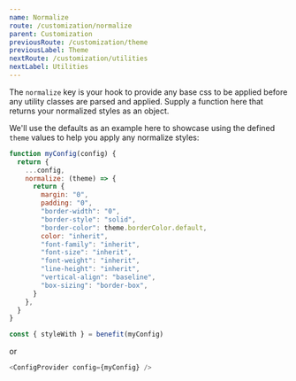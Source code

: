 ```yaml
---
name: Normalize
route: /customization/normalize
parent: Customization
previousRoute: /customization/theme
previousLabel: Theme
nextRoute: /customization/utilities
nextLabel: Utilities
---
```


The `normalize` key is your hook to provide any base css to be applied before any utility classes are parsed and applied. Supply a function here that returns your normalized styles as an object.

We'll use the defaults as an example here to showcase using the defined `theme` values to help you apply any normalize styles:

```js
function myConfig(config) {
  return {
    ...config,
    normalize: (theme) => {
      return {
        margin: "0",
        padding: "0",
        "border-width": "0",
        "border-style": "solid",
        "border-color": theme.borderColor.default,
        color: "inherit",
        "font-family": "inherit",
        "font-size": "inherit",
        "font-weight": "inherit",
        "line-height": "inherit",
        "vertical-align": "baseline",
        "box-sizing": "border-box",
      }
    },
  }
}
```

```js
const { styleWith } = benefit(myConfig)
```

or

```js
<ConfigProvider config={myConfig} />
```
